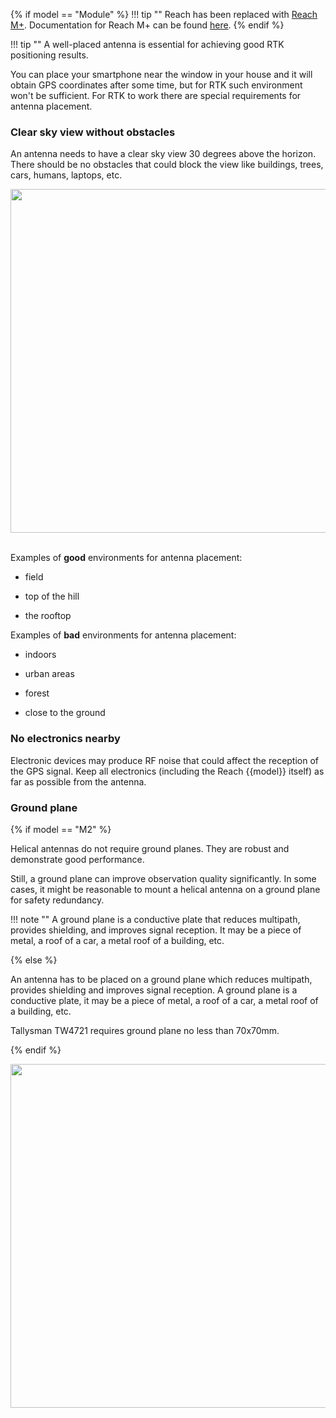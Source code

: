 {% if model == "Module" %}
!!! tip ""
	Reach has been replaced with [Reach M+](https://emlid.com/reach). Documentation for Reach M+ can be found [here](https://docs.emlid.com/reachm-plus/).
{% endif %}

!!! tip ""
	A well-placed antenna is essential for achieving good RTK positioning results.

You can place your smartphone near the window in your house and it will obtain GPS coordinates after some time, but for RTK such environment won't be sufficient. For RTK to work there are special requirements for antenna placement.

### Clear sky view without obstacles

An antenna needs to have a clear sky view 30 degrees above the horizon. There should be no obstacles that could block the view like buildings, trees, cars, humans, laptops, etc.

<div style="text-align: center;"><img src="../img/{{model_path}}/antenna-placement/antenna-mount.png" style="width: 550px;"></div><br>

Examples of **good** environments for antenna placement:

* field

* top of the hill

* the rooftop

Examples of **bad** environments for antenna placement:

* indoors

* urban areas

* forest

* close to the ground

### No electronics nearby

Electronic devices may produce RF noise that could affect the reception of the GPS signal. Keep all electronics (including the Reach {{model}} itself) as far as possible from the antenna.

### Ground plane

{% if model == "M2" %}

Helical antennas do not require ground planes. They are robust and demonstrate good performance.

Still, a ground plane can improve observation quality significantly. In some cases, it might be reasonable to mount a helical antenna on a ground plane for safety redundancy.

!!! note ""
	A ground plane is a conductive plate that reduces multipath, provides shielding, and improves signal reception. It may be a piece of metal, a roof of a car, a metal roof of a building, etc.

{% else %}

An antenna has to be placed on a ground plane which reduces multipath, provides shielding and improves signal reception. A ground plane is a conductive plate, it may be a piece of metal, a roof of a car, a metal roof of a building, etc.

Tallysman TW4721 requires ground plane no less than 70x70mm.

{% endif %}

<div style="text-align: center;"><img src="../img/{{model_path}}/antenna-placement/antenna-ground-plane.png" style="width: 550px;"></div><br>
